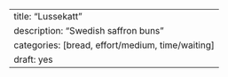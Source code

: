 ---
title: "Lussekatt"
description: "Swedish saffron buns "
categories: [bread, effort/medium, time/waiting]
draft: yes
---